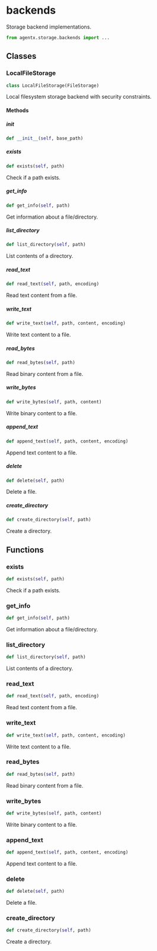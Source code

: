 # backends

Storage backend implementations.

```python
from agentx.storage.backends import ...
```

## Classes

### LocalFileStorage

```python
class LocalFileStorage(FileStorage)
```

Local filesystem storage backend with security constraints.

#### Methods

##### __init__

```python
def __init__(self, base_path)
```


##### exists

```python
def exists(self, path)
```

Check if a path exists.


##### get_info

```python
def get_info(self, path)
```

Get information about a file/directory.


##### list_directory

```python
def list_directory(self, path)
```

List contents of a directory.


##### read_text

```python
def read_text(self, path, encoding)
```

Read text content from a file.


##### write_text

```python
def write_text(self, path, content, encoding)
```

Write text content to a file.


##### read_bytes

```python
def read_bytes(self, path)
```

Read binary content from a file.


##### write_bytes

```python
def write_bytes(self, path, content)
```

Write binary content to a file.


##### append_text

```python
def append_text(self, path, content, encoding)
```

Append text content to a file.


##### delete

```python
def delete(self, path)
```

Delete a file.


##### create_directory

```python
def create_directory(self, path)
```

Create a directory.



## Functions

### exists

```python
def exists(self, path)
```

Check if a path exists.


### get_info

```python
def get_info(self, path)
```

Get information about a file/directory.


### list_directory

```python
def list_directory(self, path)
```

List contents of a directory.


### read_text

```python
def read_text(self, path, encoding)
```

Read text content from a file.


### write_text

```python
def write_text(self, path, content, encoding)
```

Write text content to a file.


### read_bytes

```python
def read_bytes(self, path)
```

Read binary content from a file.


### write_bytes

```python
def write_bytes(self, path, content)
```

Write binary content to a file.


### append_text

```python
def append_text(self, path, content, encoding)
```

Append text content to a file.


### delete

```python
def delete(self, path)
```

Delete a file.


### create_directory

```python
def create_directory(self, path)
```

Create a directory.

